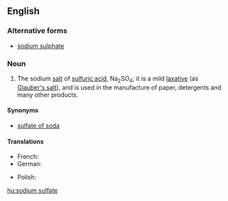 ==English==
{{wikipedia}}

===Alternative forms===
* [[sodium sulphate]]

===Noun===
{{en-noun|sg=[[sodium]] [[sulfate]]|-}}

# {{inorganic compound}} The sodium [[salt]] of [[sulfuric acid]], Na<sub>2</sub>SO<sub>4</sub>; it is a mild [[laxative]] (as [[Glauber's salt]]), and is used in the manufacture of paper, detergents and many other products.

====Synonyms====
* [[sulfate of soda]]

====Translations====
{{trans-top|Na<sub>2</sub>SO<sub>4</sub>}}
* French: {{t-|fr|sulfate de sodium|m}}
* German: {{t+|de|Natriumsulfat|n}}
{{trans-mid}}
* Polish: {{t-|pl|siarczan sodu|m}}
{{trans-bottom}}

[[hu:sodium sulfate]]